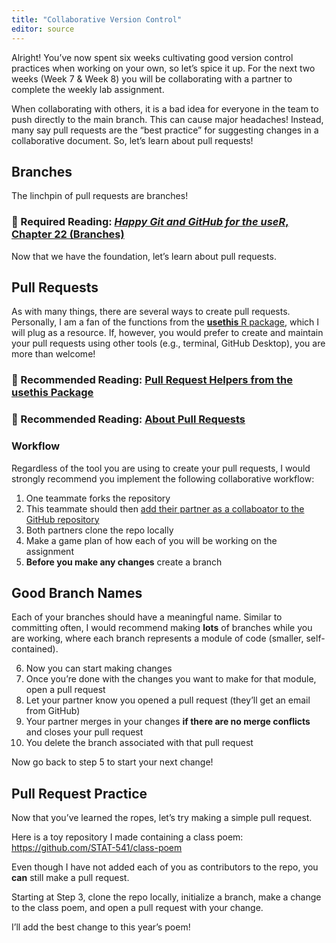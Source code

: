 ```yaml
---
title: "Collaborative Version Control"
editor: source
---
```


<!-- Need to change the workflow, since they can't use the usethis functions if  -->
<!-- the fork MY repo. They need to have their own repo to be able to fork, and  -->
<!-- do pull requests from a branch! -->


Alright! You've now spent six weeks cultivating good version control practices
when working on your own, so let's spice it up. For the next two weeks (Week 7
& Week 8) you will be collaborating with a partner to complete the weekly lab
assignment. 

When collaborating with others, it is a bad idea for everyone in the team to 
push directly to the main branch. This can cause major headaches! Instead, 
many say pull requests are the "best practice" for suggesting changes in a 
collaborative document. So, let's learn about pull requests! 

## Branches 

The linchpin of pull requests are branches! 

### 📖 Required Reading: [*Happy Git and GitHub for the useR*, Chapter 22 (Branches)](https://happygitwithr.com/git-branches)

Now that we have the foundation, let's learn about pull requests. 

## Pull Requests

As with many things, there are several ways to create pull requests. Personally,
I am a fan of the functions from the [**usethis** R package](), which I will 
plug as a resource. If, however, you would prefer to create and maintain your
pull requests using other tools (e.g., terminal, GitHub Desktop), you are 
more than welcome! 

### 📖 Recommended Reading: [Pull Request Helpers from the **usethis** Package](https://usethis.r-lib.org/articles/pr-functions.html#whats-a-pull-request)

### 📖 Recommended Reading: [About Pull Requests](https://docs.github.com/en/pull-requests/collaborating-with-pull-requests/proposing-changes-to-your-work-with-pull-requests/about-pull-requests)

### Workflow

Regardless of the tool you are using to create your pull requests, I would 
strongly recommend you implement the following collaborative workflow:

1. One teammate forks the repository
2. This teammate should then [add their partner as a collaboator to the GitHub repository](https://docs.github.com/en/account-and-profile/setting-up-and-managing-your-personal-account-on-github/managing-access-to-your-personal-repositories/inviting-collaborators-to-a-personal-repository)
3. Both partners clone the repo locally
4. Make a game plan of how each of you will be working on the assignment
5. **Before you make any changes** create a branch

::: {.callout-important}
# Good Branch Names

Each of your branches should have a meaningful name. Similar to committing 
often, I would recommend making **lots** of branches while you are working, 
where each branch represents a module of code (smaller, self-contained). 
:::

6. Now you can start making changes
7. Once you're done with the changes you want to make for that module, open a
pull request
8. Let your partner know you opened a pull request (they'll get an email from
GitHub)
9. Your partner merges in your changes **if there are no merge conflicts** and
closes your pull request
10. You delete the branch associated with that pull request

Now go back to step 5 to start your next change!

## Pull Request Practice

Now that you've learned the ropes, let's try making a simple pull request. 

Here is a toy repository I made containing a class poem: 
<https://github.com/STAT-541/class-poem>

Even though I have not added each of you as contributors to the repo, you 
**can** still make a pull request. 

Starting at Step 3, clone the repo locally, initialize a branch, make a change
to the class poem, and open a pull request with your change. 

I'll add the best change to this year's poem! 


